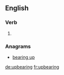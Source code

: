 ==English==

===Verb===
{{head|en}}

# {{present participle of|upbear|lang=en}}

===Anagrams===
* [[bearing up#English|bearing up]]

[[de:upbearing]]
[[fr:upbearing]]
